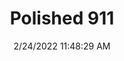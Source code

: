 ---
width: 2000
height: 1333
title: Polished 911
description: Polished BBS wheels on a 964 Porsche
date: 2/24/2022 11:48:29 AM
cameraMake: Sony
cameraModel: ILCE-7M3
lens: FE 85mm F1.4 GM
settingsfStop: f/1.4
settingsISO: ISO 100
settingsShutter: 1/320
settingsFocalLength: 85 mm
---